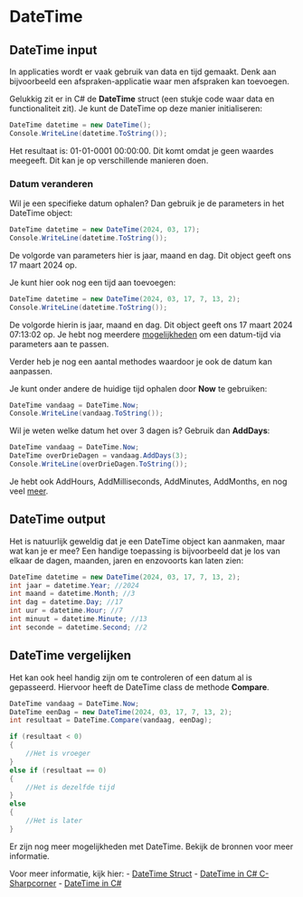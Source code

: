 # DateTime

## DateTime input

In applicaties wordt er vaak gebruik van data en tijd gemaakt. Denk aan bijvoorbeeld een afspraken-applicatie waar men afspraken kan toevoegen. 

Gelukkig zit er in C# de **DateTime** struct (een stukje code waar data en functionaliteit zit). Je kunt de DateTime op deze manier initialiseren:

```cs
DateTime datetime = new DateTime();
Console.WriteLine(datetime.ToString());
```

Het resultaat is: 01-01-0001 00\:00\:00. 
Dit komt omdat je geen waardes meegeeft. Dit kan je op verschillende manieren doen. 

### Datum veranderen

Wil je een specifieke datum ophalen? Dan gebruik je de parameters in het DateTime object:
```cs
DateTime datetime = new DateTime(2024, 03, 17);
Console.WriteLine(datetime.ToString());
```
De volgorde van parameters hier is jaar, maand en dag. Dit object geeft ons 17 maart 2024 op.

Je kunt hier ook nog een tijd aan toevoegen:
```cs
DateTime datetime = new DateTime(2024, 03, 17, 7, 13, 2);
Console.WriteLine(datetime.ToString());
```
De volgorde hierin is jaar, maand en dag. Dit object geeft ons 17 maart 2024 07\:13\:02 op. Je hebt nog meerdere [mogelijkheden](https://docs.microsoft.com/en-us/dotnet/api/system.datetime.-ctor?view=net-5.0) om een datum-tijd via parameters aan te passen.

Verder heb je nog een aantal methodes waardoor je ook de datum kan aanpassen. 

Je kunt onder andere de huidige tijd ophalen door **Now** te gebruiken:

```cs
DateTime vandaag = DateTime.Now;
Console.WriteLine(vandaag.ToString());
```

Wil je weten welke datum het over 3 dagen is? Gebruik dan **AddDays**:

```cs
DateTime vandaag = DateTime.Now;
DateTime overDrieDagen = vandaag.AddDays(3);
Console.WriteLine(overDrieDagen.ToString());
```
Je hebt ook AddHours, AddMilliseconds, AddMinutes, AddMonths, en nog veel [meer](https://docs.microsoft.com/en-us/dotnet/api/system.datetime.add?view=net-5.0).


## DateTime output

Het is natuurlijk geweldig dat je een DateTime object kan aanmaken, maar wat kan je er mee? Een handige toepassing is bijvoorbeeld dat je los van elkaar de dagen, maanden, jaren en enzovoorts kan laten zien:
```cs
DateTime datetime = new DateTime(2024, 03, 17, 7, 13, 2);
int jaar = datetime.Year; //2024
int maand = datetime.Month; //3
int dag = datetime.Day; //17
int uur = datetime.Hour; //7
int minuut = datetime.Minute; //13
int seconde = datetime.Second; //2
```

## DateTime vergelijken
Het kan ook heel handig zijn om te controleren of een datum al is gepasseerd. Hiervoor heeft de DateTime class de methode **Compare**.

```cs
DateTime vandaag = DateTime.Now;
DateTime eenDag = new DateTime(2024, 03, 17, 7, 13, 2);
int resultaat = DateTime.Compare(vandaag, eenDag);

if (resultaat < 0)
{
	//Het is vroeger
}
else if (resultaat == 0)
{
	//Het is dezelfde tijd
}
else
{
	//Het is later
}
```

Er zijn nog meer mogelijkheden met DateTime. Bekijk de bronnen voor meer informatie.

Voor meer informatie, kijk hier:
- [DateTime Struct](https://docs.microsoft.com/en-us/dotnet/api/system.datetime?view=net-5.0)
- [DateTime in C# C-Sharpcorner](https://www.c-sharpcorner.com/article/datetime-in-c-sharp/)
- [DateTime in C#](https://www.youtube.com/watch?v=KKzSQ6r93dY)